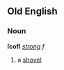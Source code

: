 ==Old English==
===Noun===
'''ſcofl''' ''[[Wiktionary Appendix:Old English strong declension|strong]] f''

#a [[shovel]]